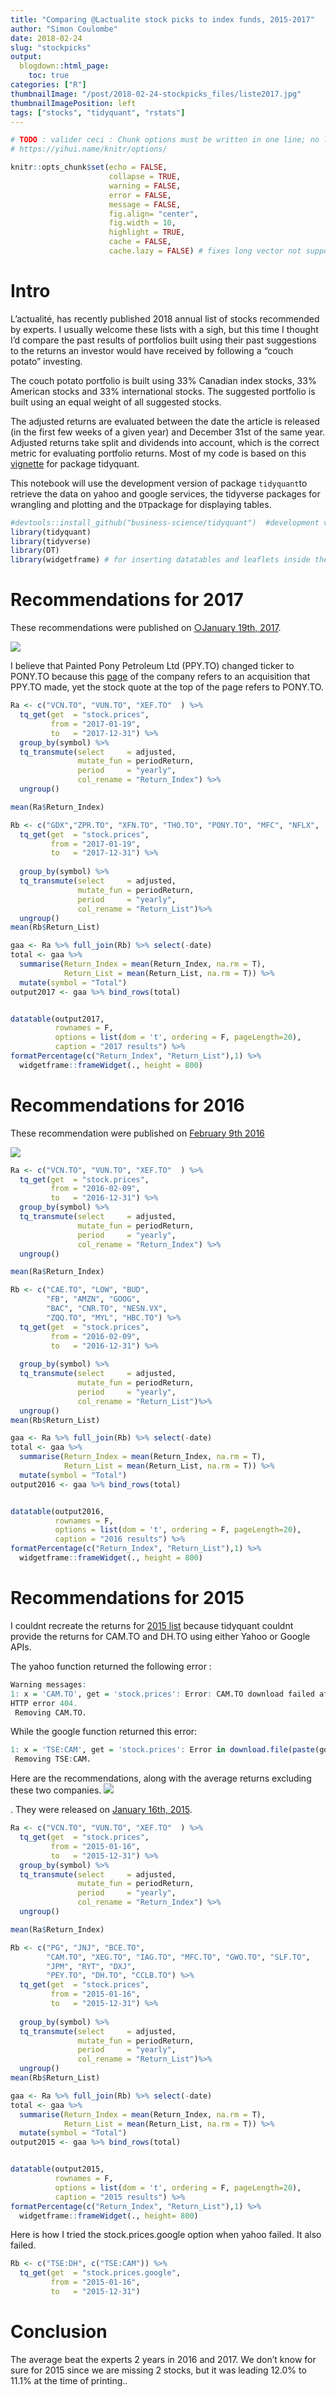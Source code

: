 ```yaml
---
title: "Comparing @Lactualite stock picks to index funds, 2015-2017"
author: "Simon Coulombe"
date: 2018-02-24
slug: "stockpicks"
output:
  blogdown::html_page:
    toc: true
categories: ["R"]
thumbnailImage: "/post/2018-02-24-stockpicks_files/liste2017.jpg" 
thumbnailImagePosition: left
tags: ["stocks", "tidyquant", "rstats"]
---
```



```r

# TODO : valider ceci : Chunk options must be written in one line; no line breaks are allowed inside chunk options;
# https://yihui.name/knitr/options/

knitr::opts_chunk$set(echo = FALSE,
                      collapse = TRUE,
                      warning = FALSE,
                      error = FALSE,
                      message = FALSE,
                      fig.align= "center",
                      fig.width = 10,
                      highlight = TRUE,
                      cache = FALSE,
                      cache.lazy = FALSE) # fixes long vector not supported quand on cache des gros éléments https://stackoverflow.com/questions/39417003/long-vectors-not-supported-yet-error-in-rmd-but-not-in-r-script
```

# Intro 

L'actualité, has recently published 2018 annual list of stocks recommended by experts.  I usually welcome these lists with a sigh, but this time I thought I'd compare the past results of portfolios built using their past suggestions to the returns an investor would have received by following a "couch potato" investing.

The couch potato portfolio is built using 33% Canadian index stocks, 33% American stocks and 33% international stocks.  The suggested portfolio is built using an equal weight of all suggested stocks.  

The adjusted returns are evaluated between the date the article is released (in the first few weeks of a given year) and December 31st of the same year. Adjusted returns take  split and dividends into account, which is the correct metric for evaluating portfolio returns.  Most of my code is based on this [vignette](https://cran.r-project.org/web/packages/tidyquant/vignettes/TQ05-performance-analysis-with-tidyquant.html) for package tidyquant.

This notebook will use the development version of package `tidyquant`to retrieve the data on yahoo and google services, the tidyverse packages for wrangling and plotting and the `DT`package for displaying tables.

```r
#devtools::install_github("business-science/tidyquant")  #development version required for google finance stocks. tq_get(get  = "stock.prices.google",
library(tidyquant)
library(tidyverse)
library(DT)
library(widgetframe) # for inserting datatables and leaflets inside the blog 
```



# Recommendations for 2017

These recommendations were published on [○January 19th, 2017](http://lactualite.com/lactualite-affaires/2017/01/19/comment-se-comportera-leconomie-en-2017que-faut-il-prevoir-pour-les-marches-nord-americainset-les-taux-dinteretquels-sont-les-secteurs-susceptibles-d/).

![](/post/2018-02-24-stockpicks_files/liste2017.jpg)




I believe that Painted Pony Petroleum Ltd (PPY.TO) changed ticker to PONY.TO because this [page](http://paintedpony.ca/investors/news-releases/news-releases-details/2017/Painted-Pony-Announces-Strategic-Montney-Acquisition-and-100-Million-Equity-Financing/default.aspx) of the company refers to an acquisition that PPY.TO made, yet the stock quote at the top of the page refers to PONY.TO.


```r
Ra <- c("VCN.TO", "VUN.TO", "XEF.TO"  ) %>%
  tq_get(get  = "stock.prices",
         from = "2017-01-19",
         to   = "2017-12-31") %>%
  group_by(symbol) %>%
  tq_transmute(select     = adjusted, 
               mutate_fun = periodReturn, 
               period     = "yearly", 
               col_rename = "Return_Index") %>%
  ungroup()

mean(Ra$Return_Index)

Rb <- c("GDX","ZPR.TO", "XFN.TO", "THO.TO", "PONY.TO", "MFC", "NFLX",  "BAC", "BHP", "ECA.TO", "CP.TO","GOOG") %>% 
  tq_get(get  = "stock.prices",
         from = "2017-01-19",
         to   = "2017-12-31") %>%
  
  group_by(symbol) %>%
  tq_transmute(select     = adjusted, 
               mutate_fun = periodReturn, 
               period     = "yearly", 
               col_rename = "Return_List")%>%
  ungroup()
mean(Rb$Return_List)

gaa <- Ra %>% full_join(Rb) %>% select(-date)
total <- gaa %>% 
  summarise(Return_Index = mean(Return_Index, na.rm = T),
            Return_List = mean(Return_List, na.rm = T)) %>%
  mutate(symbol = "Total")
output2017 <- gaa %>% bind_rows(total) 


datatable(output2017,
          rownames = F,
          options = list(dom = 't', ordering = F, pageLength=20),
          caption = "2017 results") %>%
formatPercentage(c("Return_Index", "Return_List"),1) %>%  
  widgetframe::frameWidget(., height = 800)


```

# Recommendations for 2016

These recommendation were published on [February 9th 2016](http://lactualite.com/lactualite-affaires/2016/02/09/ou-investir-son-argent-en-2016/)

![](/post/2018-02-24-stockpicks_files/liste2016.jpg)



```r
Ra <- c("VCN.TO", "VUN.TO", "XEF.TO"  ) %>%
  tq_get(get  = "stock.prices",
         from = "2016-02-09",
         to   = "2016-12-31") %>%
  group_by(symbol) %>%
  tq_transmute(select     = adjusted, 
               mutate_fun = periodReturn, 
               period     = "yearly", 
               col_rename = "Return_Index") %>%
  ungroup()

mean(Ra$Return_Index)

Rb <- c("CAE.TO", "LOW", "BUD",
        "FB", "AMZN", "GOOG",
        "BAC", "CNR.TO", "NESN.VX",
        "ZQQ.TO", "MYL", "HBC.TO") %>%
  tq_get(get  = "stock.prices",
         from = "2016-02-09",
         to   = "2016-12-31") %>%
  
  group_by(symbol) %>%
  tq_transmute(select     = adjusted, 
               mutate_fun = periodReturn, 
               period     = "yearly", 
               col_rename = "Return_List")%>%
  ungroup()
mean(Rb$Return_List)

gaa <- Ra %>% full_join(Rb) %>% select(-date)
total <- gaa %>% 
  summarise(Return_Index = mean(Return_Index, na.rm = T),
            Return_List = mean(Return_List, na.rm = T)) %>%
  mutate(symbol = "Total")
output2016 <- gaa %>% bind_rows(total) 


datatable(output2016,
          rownames = F,
          options = list(dom = 't', ordering = F, pageLength=20),
          caption = "2016 results") %>%
formatPercentage(c("Return_Index", "Return_List"),1) %>%
  widgetframe::frameWidget(., height = 800)
```

# Recommendations for 2015 
I couldnt recreate the returns for [2015 list](http://lactualite.com/lactualite-affaires/2015/01/16/ou-investir-son-argent-en-2015/) because tidyquant couldnt provide the returns
for CAM.TO and DH.TO using either Yahoo or Google APIs.

The yahoo function returned the following error :
```r
Warning messages:
1: x = 'CAM.TO', get = 'stock.prices': Error: CAM.TO download failed after two attempts. Error message:
HTTP error 404.
 Removing CAM.TO.
```

 
While the google function returned this error:
```r
1: x = 'TSE:CAM', get = 'stock.prices': Error in download.file(paste(google.URL, "q=", Symbols.name, "&startdate=", : cannot open URL 'http://finance.google.com/finance/historical?q=TSE:CAM&startdate=Jan+16,+2015&enddate=Dec+31,+2015&output=csv'
 Removing TSE:CAM. 
```

Here are the recommendations, along with the average returns excluding these two companies.
![](/post/2018-02-24-stockpicks_files/liste2015.jpg)

.  They were released on [January 16th, 2015](http://lactualite.com/lactualite-affaires/2015/01/16/ou-investir-son-argent-en-2015/).


```r
Ra <- c("VCN.TO", "VUN.TO", "XEF.TO"  ) %>%
  tq_get(get  = "stock.prices",
         from = "2015-01-16",
         to   = "2015-12-31") %>%
  group_by(symbol) %>%
  tq_transmute(select     = adjusted, 
               mutate_fun = periodReturn, 
               period     = "yearly", 
               col_rename = "Return_Index") %>%
  ungroup()

mean(Ra$Return_Index)

Rb <- c("PG", "JNJ", "BCE.TO",
        "CAM.TO", "XEG.TO", "IAG.TO", "MFC.TO", "GWO.TO", "SLF.TO",
        "JPM", "RYT", "DXJ",
        "PEY.TO", "DH.TO", "CCLB.TO") %>%
  tq_get(get  = "stock.prices",
         from = "2015-01-16",
         to   = "2015-12-31") %>%
  
  group_by(symbol) %>%
  tq_transmute(select     = adjusted, 
               mutate_fun = periodReturn, 
               period     = "yearly", 
               col_rename = "Return_List")%>%
  ungroup()
mean(Rb$Return_List)

gaa <- Ra %>% full_join(Rb) %>% select(-date)
total <- gaa %>% 
  summarise(Return_Index = mean(Return_Index, na.rm = T),
            Return_List = mean(Return_List, na.rm = T)) %>%
  mutate(symbol = "Total")
output2015 <- gaa %>% bind_rows(total) 


datatable(output2015,
          rownames = F,
          options = list(dom = 't', ordering = F, pageLength=20),
          caption = "2015 results") %>%
formatPercentage(c("Return_Index", "Return_List"),1) %>%
  widgetframe::frameWidget(., height= 800)
```

Here is how I tried the stock.prices.google option when yahoo failed. It also failed.
```r

Rb <- c("TSE:DH", c("TSE:CAM")) %>%   
  tq_get(get  = "stock.prices.google", 
         from = "2015-01-16",
         to   = "2015-12-31") 
```

# Conclusion
The average beat the experts 2 years in 2016 and 2017. We don't know for sure for 2015 since we are missing 2 stocks, but it was leading 12.0% to 11.1% at the time of printing..


